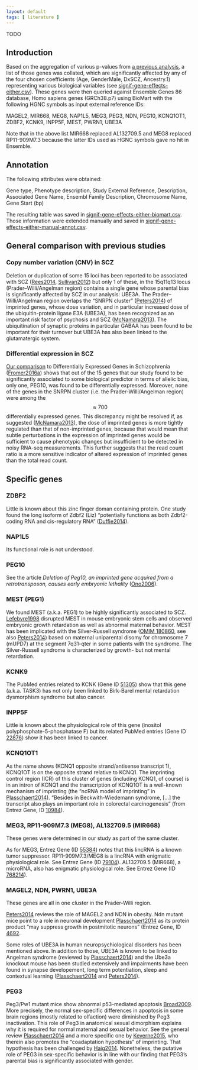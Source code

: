 ```yaml
---
layout: default
tags: [ literature ]
---
```


TODO

## Introduction

Based on the aggregation of various p-values from [a previous analysis]({{ site.baseurl }}{% post_url /projects/monoallelic-brain/2016-10-03-permutation-test %}), a list of those genes was collated, which are significantly affected by any of the four chosen coefficients (Age, GenderMale, DxSCZ, Ancestry.1) representing various biological variables (see [signif-gene-effects-either.csv]).  These genes were then queried against Ensemble Genes 86 database, Homo sapiens genes (GRCh38.p7) using BioMart with the following HGNC symbols as input external reference IDs:

MAGEL2,
MIR668,
MEG8,
NAP1L5,
MEG3,
PEG3,
NDN,
PEG10,
KCNQ1OT1,
ZDBF2,
KCNK9,
INPP5F,
MEST,
PWRN1,
UBE3A

Note that in the above list MIR668 replaced AL132709.5 and MEG8 replaced RP11-909M7.3 because the latter IDs used as HGNC symbols gave no hit in Ensemble.

## Annotation

The following attributes were obtained:

Gene type,
Phenotype description,
Study External Reference,
Description,
Associated Gene Name,
Ensembl Family Description,
Chromosome Name,
Gene Start (bp)

The resulting table was saved in [signif-gene-effects-either-biomart.csv][signif-gene-effects-either-biomart.csv].  Those information were extended manually and saved in [signif-gene-effects-either-manual-annot.csv][signif-gene-effects-either-manual-annot.csv].

## General comparison with previous studies

### Copy number variation (CNV) in SCZ

Deletion or duplication of some 15 loci has been reported to be associated with SCZ ([Rees2014], [Sullivan2012]) but only 1 of these, in the 15q11q13 locus (Prader–Willi/Angelman region) contains a single gene whose parental bias is significantly affected by SCZ in our analysis: UBE3A.  The Prader–Willi/Angelman region overlaps the "SNRPN cluster" ([Peters2014]) of imprinted genes, whose dose variation, and in particular increased dose of the ubiquitin-protein ligase E3A (UBE3A), has been recognized as an important risk factor of psychosis and SCZ ([McNamara2013]).  The ubiquitination of synaptic proteins in particular GABAA has been found to be important for their turnover but UBE3A has also been linked to the glutamatergic system.

### Differential expression in SCZ

[Our comparison]({{ site.baseurl }}{% post_url /projects/monoallelic-brain/2016-10-20-differential-expression-scz %}) to Differentially Expressed Genes in Schizophrenia ([Fromer2016a]) shows that out of the 15 genes that our study found to be significantly associated to some biological predictor in terms of allelic bias, only one, PEG10, was found to be differentially expressed.  Moreover, none of the genes in the SNRPN cluster (i.e. the Prader-Willi/Angelman region) were among the $$\approx 700$$ differentially expressed genes.  This discrepancy might be resolved if, as suggested ([McNamara2013]), the dose of imprinted genes is more tightly regulated than that of non-imprinted genes, because that would mean that subtle perturbations in the expression of imprinted genes would be sufficient to cause phenotypic changes but insufficient to be detected in noisy RNA-seq measurements.  This further suggests that the read count ratio is a more sensitive indicator of altered expression of imprinted genes than the total read count.

## Specific genes

### ZDBF2

Little is known about this zinc finger doman containing protein.  One study found  the long isoform of Zdbf2 (Liz) "potentially functions as both Zdbf2-coding RNA and cis-regulatory RNA" ([Duffie2014]).

### NAP1L5

Its functional role is not understood.

### PEG10

See the article *Deletion of Peg10, an imprinted gene acquired from a retrotransposon, causes early embryonic lethality* ([Ono2006]).

### MEST (PEG1)

We found MEST (a.k.a. PEG1) to be highly significantly associated to SCZ.  [Lefebvre1998] disrupted MEST in mouse embryonic stem cells and observed embryonic growth retardation as well as abnormal maternal behavior.  MEST has been implicated with the Silver-Russell syndrome ([OMIM 180860], see also [Peters2014]) based on maternal uniparental disomy for chromosome 7 (mUPD7) at the segment 7q31-qter in some patients with the syndrome.  The Silver-Russell syndrome is characterized by growth- but not mental retardation.

### KCNK9

The PubMed entries related to KCNK (Gene ID [51305](https://www.ncbi.nlm.nih.gov/gene/51305)) show that this gene (a.k.a. TASK3) has not only been linked to Birk-Barel mental retardation dysmorphism syndrome but also cancer.

### INPP5F

Little is known about the physiological role of this gene (inositol polyphosphate-5-phosphatase F) but its related PubMed entries (Gene ID [22876](https://www.ncbi.nlm.nih.gov/gene/22876)) show it has been linked to cancer.

### KCNQ1OT1

As the name shows (KCNQ1 opposite strand/antisense transcript 1), KCNQ1OT is on the opposite strand relative to KCNQ1.  The imprinting control region (ICR) of this cluster of genes (including KCNQ1, of course) is in an intron of KCNQ1 and the transcription of KCNQ1OT is a well-known mechanism of imprinting (the "ncRNA model of imprinting" in [Plasschaert2014]).  "Besides in Beckwith-Wiedemann syndrome, [...] the transcript also plays an important role in colorectal carcinogenesis" (from Entrez Gene, ID [10984](https://www.ncbi.nlm.nih.gov/gene/10984)).

### MEG3, RP11-909M7.3 (MEG8), AL132709.5 (MIR668)

These genes were determined in our study as part of the same cluster.

As for MEG3, Entrez Gene (ID [55384](https://www.ncbi.nlm.nih.gov/gene/55384)) notes that this lincRNA is a known tumor suppressor. RP11-909M7.3/MEG8 is a lincRNA with enigmatic physiological role.  See Entrez Gene (ID [79104](https://www.ncbi.nlm.nih.gov/gene/79104)).  AL132709.5 (MIR668), a microRNA, also has enigmatic physiological role.  See Entrez Gene (ID [768214](https://www.ncbi.nlm.nih.gov/gene/768214)).

### MAGEL2, NDN, PWRN1, UBE3A

These genes are all in one cluster in the Prader-Willi region.

[Peters2014] reviews the role of MAGEL2 and NDN in obesity.  Ndn mutant mice point to a role in neuronal development [Plasschaert2014] as its protein product "may suppress growth in postmitotic neurons" (Entrez Gene, ID [4692](https://www.ncbi.nlm.nih.gov/gene/4692).

Some roles of UBE3A in human neuropsychiological disorders has been mentioned above.  In addition to those, UBE3A is known to be linked to Angelman syndrome (reviewed by [Plasschaert2014]) and the Ube3a knockout mouse has been studied extensively and impairments have been found in synapse developement, long term potentiation, sleep and contextual learning ([Plasschaert2014] and [Peters2014]).

### PEG3

Peg3/Pw1 mutant mice show abnormal p53-mediated apoptosis [Broad2009].  More precisely, the normal sex-specific differences in apoptosis in some brain regions (mostly related to olfaction) were diminished by Peg3 inactivation.  This role of Peg3 in anatomical sexual dimorphism explains why it is required for normal maternal and sexual behavior.  See the general review [Plasschaert2014] and a more specific one by [Keverne2015], who therein also promotes the "coadaptation hypothesis" of imprinting.  That hypothesis has been challenged by [Haig2014].  Nonetheless, the putative role of PEG3 in sex-specific behavior is in line with our finding that PEG3's parental bias is significantly associated with gender.

[Rees2014]: http://www.ncbi.nlm.nih.gov/pubmed/24311552
[Sullivan2012]: http://www.ncbi.nlm.nih.gov/pubmed/22777127
[Peters2014]: https://www.ncbi.nlm.nih.gov/pubmed/24958438
[McNamara2013]: http://www.ncbi.nlm.nih.gov/pubmed/23697931
[Fromer2016a]: http://www.ncbi.nlm.nih.gov/pubmed/27668389
[Lefebvre1998]: http://www.ncbi.nlm.nih.gov/pubmed/9771709
[Keverne2015]: http://www.ncbi.nlm.nih.gov/pubmed/25404322
[OMIM 180860]: http://omim.org/entry/180860
[Broad2009]: http://www.ncbi.nlm.nih.gov/pubmed/19224563
[Plasschaert2014]: http://www.ncbi.nlm.nih.gov/pubmed/24757003
[Haig2014]: http://www.ncbi.nlm.nih.gov/pubmed/24129605
[Duffie2014]: http://www.ncbi.nlm.nih.gov/pubmed/24589776
[Ono2006]: http://www.ncbi.nlm.nih.gov/pubmed/16341224

[signif-gene-effects-either.csv]: {{ site.baseurl }}/assets/projects/monoallelic-brain/signif-gene-effects-either.csv
[signif-gene-effects-either-biomart.csv]: {{ site.baseurl }}/assets/projects/monoallelic-brain/signif-gene-effects-either-biomart.csv
[signif-gene-effects-either-manual-annot.csv]: {{ site.baseurl }}/assets/projects/monoallelic-brain/signif-gene-effects-either-manual-annot.csv
